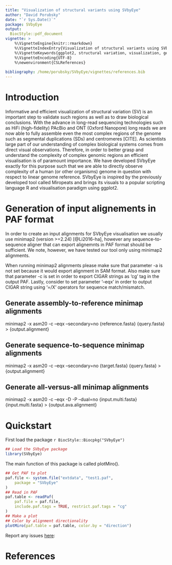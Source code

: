```yaml
---
title: "Visualization of structural variants using SVbyEye"
author: "David Porubsky"
date: "`r Sys.Date()`"
package: SVbyEye
output:
  BiocStyle::pdf_document
vignette: >
    %\VignetteEngine{knitr::rmarkdown}
    %\VignetteIndexEntry{Visualization of structural variants using SVbyEye}
    %\VignetteKeywords{ggplot2, structural variation, visualization, genomics}
    %\VignetteEncoding{UTF-8}
    %\newenvironment{CSLReferences}
    
bibliography: /home/porubsky/SVbyEye/vignettes/references.bib
---
```


# Introduction

Informative and efficient visualization of structural variation (SV) is an important step to validate such regions as well as to draw biological conclusions. With the advance in long-read sequencing technologies such as HiFi (high-fidelity) PAcBio and ONT (Oxford Nanopore) long reads we are now able to fully assemble even the most complex regions of the genome such as segmental duplications (SDs) and centromeres [CITE]. As scientists large part of our understanding of complex biological systems comes from direct visual observations. Therefore, in order to better grasp and understand the complexity of complex genomic regions an efficient visualisation is of paramount importance. We have developed SVbyEye exactly for this purpose such that we are able to directly observe complexity of a human (or other organisms) genome in question with respect to linear genome reference. SVbyEye is inspired by the previously developed tool called Miropeats and brings its visuals to a popular scripting language R and visualisation paradigm using ggplot2.

\newpage

# Generation of input alignements in PAF format

In order to create an input alignments for SVbyEye visualisation we usually use minimap2 (version >=2.24) [@Li2016-ha], however any sequence-to-sequence aligner that can export alignemnts in PAF format should be sufficient. We note, however, we have tested our tool only using minimap2 alignments.

When running minimap2 alignments please make sure that parameter -a is not set because it would export alignment in SAM format. Also make sure that parameter -c is set in order to export CIGAR strings as 'cg' tag in the output PAF. Lastly, consider to set parameter '--eqx' in order to output CIGAR string using '=/X' operators for sequence match/mismatch.


## Generate assembly-to-reference minimap alignments
minimap2 -x asm20 -c --eqx --secondary=no {reference.fasta} {query.fasta} > {output.alignment}

## Generate sequence-to-sequence minimap alignments
minimap2 -x asm20 -c --eqx --secondary=no {target.fasta} {query.fasta} > {output.alignment}

## Generate all-versus-all minimap alignments
minimap2 -x asm20 -c --eqx -D -P --dual=no {input.multi.fasta} {input.multi.fasta} > {output.ava.alignment}


# Quickstart
First load the package `r BiocStyle::Biocpkg("SVbyEye")`

```r
## Load the SVbyEye package
library(SVbyEye)
```

The main function of this package is called plotMiro().

```r
## Get PAF to plot
paf.file <- system.file("extdata", "test1.paf",
    package = "SVbyEye"
)
## Read in PAF
paf.table <- readPaf(
    paf.file = paf.file,
    include.paf.tags = TRUE, restrict.paf.tags = "cg"
)
## Make a plot
## Color by alignment directionality
plotMiro(paf.table = paf.table, color.by = "direction")
```


Report any issues
[here](https://github.com/daewoooo/SVbyEye/issues):

\newpage

# References
